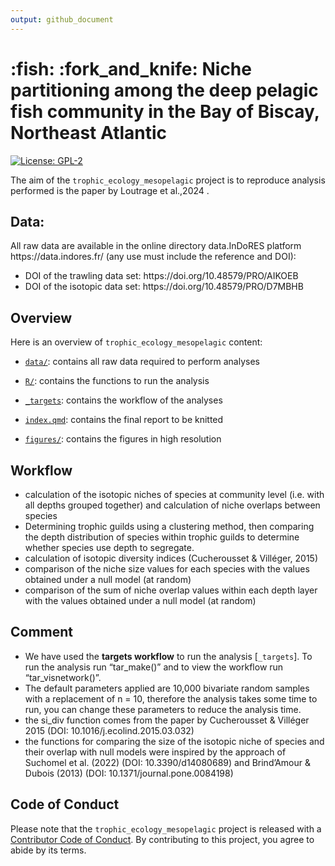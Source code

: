 ```yaml
---
output: github_document
---
```


# :fish: :fork_and_knife: Niche partitioning among the deep pelagic fish community in the Bay of Biscay, Northeast Atlantic   

<!-- badges: start -->
[![License: GPL-2](https://img.shields.io/badge/License-GPL%20v2-blue.svg)](https://choosealicense.com/licenses/gpl-2.0/)
<!-- badges: end -->

The aim of the `trophic_ecology_mesopelagic` project is to reproduce analysis performed is the paper by Loutrage et al.,2024 . 

## Data:

All raw data are available in the online directory data.InDoRES platform https://data.indores.fr/ (any use must include the reference and DOI):  

- DOI of the trawling data set: https://doi.org/10.48579/PRO/AIKOEB
- DOI of the isotopic data set: https://doi.org/10.48579/PRO/D7MBHB 

## Overview

Here is an overview of `trophic_ecology_mesopelagic` content: 

-  [`data/`](https://github.com/lizloutrage/trophic_ecology_mesopelagic/tree/main/data):
contains all raw data required to perform analyses 

-  [`R/`](https://github.com/lizloutrage/trophic_ecology_mesopelagic/tree/main/R):
  contains the functions to run the analysis  
  
-  [`_targets`](https://github.com/lizloutrage/trophic_ecology_mesopelagic/tree/main/index.qmd):
  contains the workflow of the analyses

-  [`index.qmd`](https://github.com/lizloutrage/trophic_ecology_mesopelagic/tree/main/index.qmd):
  contains the final report to be knitted

-  [`figures/`](https://github.com/lizloutrage/trophic_ecology_mesopelagic/tree/main/figures):
  contains the figures in high resolution 

## Workflow 
- calculation of the isotopic niches of species at community level (i.e. with all depths grouped together) and calculation of niche overlaps between species 
- Determining trophic guilds using a clustering method, then comparing the depth distribution of species within trophic guilds to determine whether species use depth to segregate. 
- calculation of isotopic diversity indices (Cucherousset & Villéger, 2015)
- comparison of the niche size values for each species with the values obtained under a null model (at random)
- comparison of the sum of niche overlap values within each depth layer with the values obtained under a null model (at random)


## Comment 
- We have used the __targets workflow__ to run the analysis [`_targets`]. To run the analysis run "tar_make()" and to view the workflow run "tar_visnetwork()".
-  The default parameters applied are 10,000 bivariate random samples with a replacement of n = 10, therefore the analysis takes some time to run, you can change these parameters to reduce the analysis time. 
- the si_div function comes from the paper by Cucherousset & Villéger 2015 (DOI: 10.1016/j.ecolind.2015.03.032)
- the functions for comparing the size of the isotopic niche of species and their overlap with null models were inspired by the approach of Suchomel et al. (2022) (DOI: 10.3390/d14080689) and Brind'Amour & Dubois (2013) (DOI: 10.1371/journal.pone.0084198)

## Code of Conduct

Please note that the `trophic_ecology_mesopelagic` project is released with a 
[Contributor Code of Conduct](https://contributor-covenant.org/version/2/0/CODE_OF_CONDUCT.html). 
By contributing to this project, you agree to abide by its terms.
